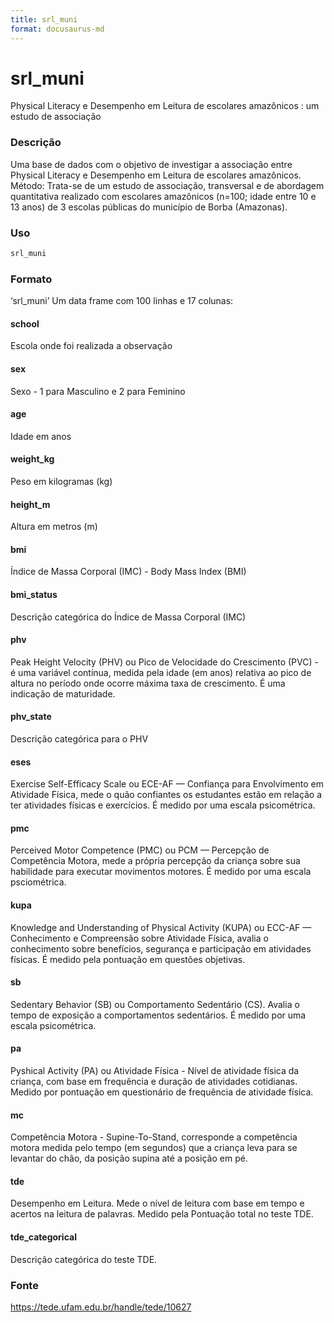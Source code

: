 ```yaml
---
title: srl_muni
format: docusaurus-md
---
```





# srl_muni

Physical Literacy e Desempenho em Leitura de escolares amazônicos : um
estudo de associação

### Descrição

Uma base de dados com o objetivo de investigar a associação entre
Physical Literacy e Desempenho em Leitura de escolares amazônicos.
Método: Trata-se de um estudo de associação, transversal e de abordagem
quantitativa realizado com escolares amazônicos (n=100; idade entre 10 e
13 anos) de 3 escolas públicas do município de Borba (Amazonas).

### Uso

```r
srl_muni
```

### Formato

‘srl_muni’ Um data frame com 100 linhas e 17 colunas:

#### school

Escola onde foi realizada a observação

#### sex

Sexo - 1 para Masculino e 2 para Feminino

#### age

Idade em anos

#### weight_kg

Peso em kilogramas (kg)

#### height_m

Altura em metros (m)

#### bmi

Índice de Massa Corporal (IMC) - Body Mass Index (BMI)

#### bmi_status

Descrição categórica do Índice de Massa Corporal (IMC)

#### phv

Peak Height Velocity (PHV) ou Pico de Velocidade do Crescimento (PVC) -
é uma variável contínua, medida pela idade (em anos) relativa ao pico de
altura no período onde ocorre máxima taxa de crescimento. É uma
indicação de maturidade.

#### phv_state

Descrição categórica para o PHV

#### eses

Exercise Self-Efficacy Scale ou ECE-AF — Confiança para Envolvimento em
Atividade Física, mede o quão confiantes os estudantes estão em relação
a ter atividades físicas e exercícios. É medido por uma escala
psicométrica.

#### pmc

Perceived Motor Competence (PMC) ou PCM — Percepção de Competência
Motora, mede a própria percepção da criança sobre sua habilidade para
executar movimentos motores. É medido por uma escala psciométrica.

#### kupa

Knowledge and Understanding of Physical Activity (KUPA) ou ECC-AF —
Conhecimento e Compreensão sobre Atividade Física, avalia o conhecimento
sobre benefícios, segurança e participação em atividades físicas. É
medido pela pontuação em questões objetivas.

#### sb

Sedentary Behavior (SB) ou Comportamento Sedentário (CS). Avalia o tempo
de exposição a comportamentos sedentários. É medido por uma escala
psicométrica.

#### pa

Pyshical Activity (PA) ou Atividade Física - Nível de atividade física
da criança, com base em frequência e duração de atividades cotidianas.
Medido por pontuação em questionário de frequência de atividade física.

#### mc

Competência Motora - Supine-To-Stand, corresponde a competência motora
medida pelo tempo (em segundos) que a criança leva para se levantar do
chão, da posição supina até a posição em pé.

#### tde

Desempenho em Leitura. Mede o nível de leitura com base em tempo e
acertos na leitura de palavras. Medido pela Pontuação total no teste
TDE.

#### tde_categorical

Descrição categórica do teste TDE.

### Fonte

https://tede.ufam.edu.br/handle/tede/10627

